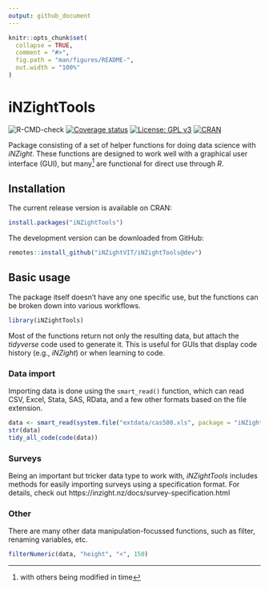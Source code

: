 ```yaml
---
output: github_document
---
```


<!-- README.md is generated from README.Rmd. Please edit that file -->

```r
knitr::opts_chunk$set(
  collapse = TRUE,
  comment = "#>",
  fig.path = "man/figures/README-",
  out.width = "100%"
)
```

# iNZightTools
![R-CMD-check](https://github.com/iNZightVIT/iNZightTools/workflows/R-CMD-check/badge.svg)
[![Coverage status](https://codecov.io/gh/iNZightVIT/iNZightTools/branch/dev/graph/badge.svg)](https://codecov.io/github/iNZightVIT/iNZightTools?branch=dev)
[![License: GPL v3](https://img.shields.io/badge/License-GPL%20v3-blue.svg)](http://www.gnu.org/licenses/gpl-3.0)
[![CRAN](https://www.r-pkg.org/badges/version/iNZightTools)](https://CRAN.R-project.org/package=iNZightTools)


Package consisting of a set of helper functions for doing data science with *iNZight*. These functions are designed to work well with a graphical user interface (GUI), but many^[with others being modified in time] are functional for direct use through *R*.

## Installation

The current release version is available on CRAN:
```r
install.packages("iNZightTools")
```

The development version can be downloaded from GitHub:
```r
remotes::install_github("iNZightVIT/iNZightTools@dev")
```

## Basic usage

The package itself doesn't have any one specific use, but the functions can be broken down into various workflows.

```r
library(iNZightTools)
```

Most of the functions return not only the resulting data, but attach the *tidyverse* code used to generate it. This is useful for GUIs that display code history (e.g., *iNZight*) or when learning to code.

### Data import

Importing data is done using the `smart_read()` function, which can read CSV, Excel, Stata, SAS, RData, and a few other formats based on the file extension.

```r
data <- smart_read(system.file("extdata/cas500.xls", package = "iNZightTools"))
str(data)
tidy_all_code(code(data))
```

### Surveys

Being an important but tricker data type to work with, *iNZightTools* includes methods for easily importing surveys using a specification format. For details, check out https://inzight.nz/docs/survey-specification.html

### Other

There are many other data manipulation-focussed functions, such as filter, renaming variables, etc.

```r
filterNumeric(data, "height", "<", 150)
```
